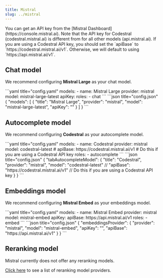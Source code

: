 ```yaml
---
title: Mistral
slug: ../mistral
---
```


<Info>
  You can get an API key from the [Mistral
  Dashboard](https://console.mistral.ai). Note that the API key for Codestral
  (codestral.mistral.ai) is different from for all other models
  (api.mistral.ai). If you are using a Codestral API key, you should set the
  `apiBase` to `https://codestral.mistral.ai/v1`. Otherwise, we will default to
  using `https://api.mistral.ai/v1`.
</Info>

## Chat model

We recommend configuring **Mistral Large** as your chat model.

<Tabs>
  <Tab title="YAML">
  ```yaml title="config.yaml"
  models:
    - name: Mistral Large
      provider: mistral
      model: mistral-large-latest 
      apiKey: <YOUR_MISTRAL_API_KEY>
      roles:
        - chat
  ```
  </Tab>
  <Tab title="JSON">
  ```json title="config.json"
  {
    "models": [
      {
        "title": "Mistral Large", 
        "provider": "mistral",
        "model": "mistral-large-latest",
        "apiKey": "<YOUR_MISTRAL_API_KEY>"
      }
    ]
  }
  ```
  </Tab>
</Tabs>

## Autocomplete model

We recommend configuring **Codestral** as your autocomplete model.

<Tabs>
  <Tab title="YAML">
  ```yaml title="config.yaml"
  models:
    - name: Codestral
      provider: mistral
      model: codestral-latest
      # apiBase: https://codestral.mistral.ai/v1  # Do this if you are using a Codestral API key
      roles:
        - autocomplete
  ```
  </Tab>
  <Tab title="JSON">
  ```json title="config.json"
  {
    "tabAutocompleteModel": {
      "title": "Codestral",
      "provider": "mistral",
      "model": "codestral-latest"
      // "apiBase": "https://codestral.mistral.ai/v1"  // Do this if you are using a Codestral API key
    }
  }
  ```
  </Tab>
</Tabs>

## Embeddings model

We recommend configuring **Mistral Embed** as your embeddings model.

<Tabs>
  <Tab title="YAML">
  ```yaml title="config.yaml"
  models:
    - name: Mistral Embed
      provider: mistral
      model: mistral-embed
      apiKey: <YOUR_MISTRAL_API_KEY> 
      apiBase: https://api.mistral.ai/v1
      roles:
        - embed
  ```
  </Tab>
  <Tab title="JSON">
  ```json title="config.json"
  {
    "embeddingsProvider": {
      "provider": "mistral",
      "model": "mistral-embed", 
      "apiKey": "<YOUR_MISTRAL_API_KEY>",
      "apiBase": "https://api.mistral.ai/v1"
    }
  }
  ```
  </Tab>
</Tabs>

## Reranking model

Mistral currently does not offer any reranking models.

[Click here](../../model-roles/reranking.mdx) to see a list of reranking model providers.
